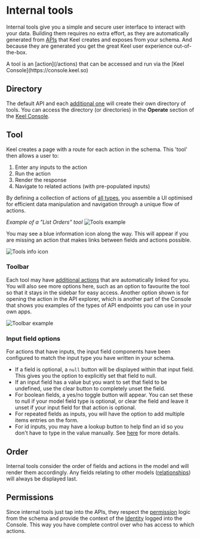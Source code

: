 
# Internal tools

Internal tools give you a simple and secure user interface to interact with your data. Building them requires no extra effort, as they are automatically generated from [APIs](/apis) that Keel creates and exposes from your schema. And because they are generated you get the great Keel user experience out-of-the-box.

<Callout type="info" emoji="⚒️">
  A tool is an [action](/actions) that can be accessed and run via the [Keel Console](https://console.keel.so)
</Callout>

## Directory

The default API and each [additional one](/tutorial#apis) will create their own directory of tools. You can access the directory (or directories) in the **Operate** section of the [Keel Console](https://console.keel.so).

## Tool
Keel creates a page with a route for each action in the schema. This 'tool' then allows a user to:
1. Enter any inputs to the action
2. Run the action
3. Render the response
4. Navigate to related actions (with pre-populated inputs)

By defining a collection of actions of [all types](/actions#action-types), you assemble a UI optimised for efficient data manipulation and navigation through a unique flow of actions.

_Example of a "List Orders" tool_
![Tools example](/tools-example.png)

You may see a blue information icon along the way. This will appear if you are missing an action that makes links between fields and actions possible.

![Tools info icon](/tools-info-icon.png)


### Toolbar
Each tool may have [additional actions](/internal-tools/linked-actions) that are automatically linked for you. You will also see more options here, such as an option to favourite the tool so that it stays in the sidebar for easy access. Another option shown is for opening the action in the API explorer, which is another part of the Console that shows you examples of the types of API endpoints you can use in your own apps.

![Toolbar example](/tools-toolbar-example.png)

### Input field options
For actions that have inputs, the input field components have been configured to match the input type you have written in your schema. 
- If a field is optional, a `null` button will be displayed within that input field. This gives you the option to explicitly set that field to null.
- If an input field has a value but you want to set that field to be undefined, use the clear button to completely unset the field.
- For boolean fields, a yes/no toggle button will appear. You can set these to null if your model field type is optional, or clear the field and leave it unset if your input field for that action is optional.
- For repeated fields as inputs, you will have the option to add multiple items entries on the form.
- For id inputs, you may have a lookup button to help find an id so you don't have to type in the value manually. See [here](/internal-tools/lookups) for more details.

## Order
Internal tools consider the order of fields and actions in the model and will render them accordingly. Any fields relating to other models ([relationships](/models#one-to-one-relationships)) will always be displayed last.

## Permissions
Since internal tools just tap into the APIs, they respect the [permission](/permissions) logic from the schema and provide the context of the [Identity](/identity) logged into the Console. This way you have complete control over who has access to which actions.
